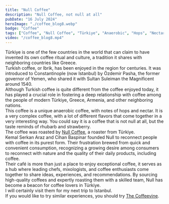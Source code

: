 ```yaml
---
title: "Null Coffee"
description: "Null Coffee, not null at all"
pubDate: "16 July 2024"
heroImage: "./coffee_blog8.webp"
badge: "Coffee"
tags: ["Coffee", "Null Coffee", "Türkiye", "Anaerobic", "Hops", "Nectar", "Complex"]
video: "/coffee_blog8.mp4"
---
```


Türkiye is one of the few countries in the world that can claim to have invented its own coffee ritual and culture, a tradition it shares with neighboring countries like Greece.
<br />
Turkish coffee, or Ibrik, has been enjoyed in the region for centuries. It was introduced to Constantinople (now Istanbul) by Özdemir Pasha, the former governor of Yemen, who shared it with Sultan Suleiman the Magnificent around 1540.
<br />
Although Turkish coffee is quite different from the coffee enjoyed today, it has played a crucial role in fostering a deep relationship with coffee among the people of modern Türkiye, Greece, Armenia, and other neighboring nations.
<br />
This coffee is a unique anaerobic coffee, with notes of hops and nectar. It is a very complex coffee, with a lot of different flavors that come together in a very interesting way.
You could say it is a coffee that is not null at all, but the taste reminds of rhubarb and strawberry.
<br />
The coffee was roasted by [Null Coffee](https://null.coffee), a roaster from Türkiye.
<br />
Kemal Serkan Araz and Cihan Baspinar founded Null to reconnect people with coffee in its purest form.
Their frustration brewed from quick and convenient consumption, recognizing a growing desire among consumers to reconnect with nature and the quality of their daily products, including coffee.
<br />
Their café is more than just a place to enjoy exceptional coffee, it serves as a hub where leading chefs, mixologists, and coffee enthusiasts come together to share ideas, experiences, and recommendations. By sourcing high-quality coffees and expertly roasting them with a skilled team, Null has become a beacon for coffee lovers in Türkiye.
<br />
I will certainly visit them for my next trip to Istanbul.
<br />
If you would like to try similar experiences, you should try [The Coffeevine](https://thecoffeevine.com/).
